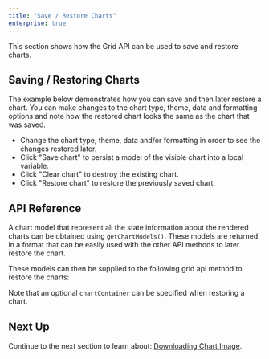```yaml
---
title: "Save / Restore Charts"
enterprise: true
---
```


This section shows how the Grid API can be used to save and restore charts.

## Saving / Restoring Charts

The example below demonstrates how you can save and then later restore a chart. You can make changes to the chart type, theme, data and formatting options and note how the restored chart looks the same as the chart that was saved.

- Change the chart type, theme, data and/or formatting in order to see the changes restored later.
- Click "Save chart" to persist a model of the visible chart into a local variable.
- Click "Clear chart" to destroy the existing chart.
- Click "Restore chart" to restore the previously saved chart.

<GridExampleRunner title='Saving and Restoring Charts' name='saving-and-restoring-charts' type='generated' options='{ "exampleHeight": 800, "enterprise": true, "modules": ["clientside", "menu", "charts"], "myGridReference": 1 }'></GridExampleRunner>

## API Reference

A chart model that represent all the state information about the rendered charts can be obtained using `getChartModels()`. These models are returned in a format that can be easily used with the other API methods to later restore the chart.

<api-documentation source='grid-api/api.json' section='charts' names='["getChartModels"]'></api-documentation>



<interface-documentation interfaceName="ChartModel"></interface-documentation>

These models can then be supplied to the following grid api method to restore the charts:

<api-documentation source='grid-api/api.json' section='charts' names='["restoreChart"]'></api-documentation>

Note that an optional `chartContainer` can be specified when restoring a chart.


## Next Up

Continue to the next section to learn about: [Downloading Chart Image](/integrated-charts-api-downloading-image/).


